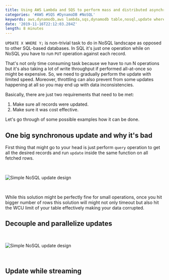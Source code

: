 ```yaml
---
title: Using AWS Lambda and SQS to perform mass and distributed asynchronous updates on DynamoDB Tables
categories: '#AWS #SQS #DynamoDB #NoSQL'
keywords: aws,dynamodb,aws lambda,sqs,dynamodb table,nosql,update where nosql,update where dynamodb,mass update dynamodb,cloud
date: '2019-11-16T22:12:03.284Z'
length: 8 minutes
---
```


`UPDATE X WHERE Y;` is non-trivial task to do in NoSQL landscape as opposed to other SQL-based databases. In SQL it's just one operation while on NoSQL you have to run `PUT` operation against each record.

That's not only time consuming task because we have to run N operations but it's also taking a lot of write throughput if performed all-at-once so might be expensive. So, we need to gradually perform the update with limited speed. Moreover, throttling can also prevent from some updates happening at all so you may end up with data inconsistencies.

Basically, there are just two requirements that need to be met:

1. Make sure all records were updated.
2. Make sure it was cost effective.

Let's go through of some possible examples how it can be done.

## One big synchronous update and why it's bad

First thing that might go to your head is just perform `query` operation to get all the desired records and run `update` inside the same function on all fetched rows.

<br />

![Simple NoSQL update design](./1.png 'Simple NoSQL update design')

<br />

While this solution might be perfectly fine for small operations, once you hit bigger number of rows this solution will might not only timeout but also hit the WCU limit of your table effectively making your data corrupted.

## Decouple and parallelize updates

<br />

![Simple NoSQL update design](./2.png 'Simple NoSQL update design')

<br />

## Update while streaming
